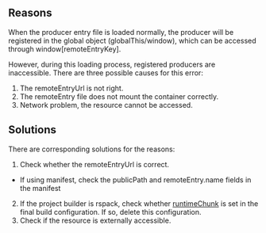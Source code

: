 
<ErrorCodeTitle code='RUNTIME-001'/>


## Reasons

When the producer entry file is loaded normally, the producer will be registered in the global object (globalThis/window), which can be accessed through window[remoteEntryKey].

However, during this loading process, registered producers are inaccessible. There are three possible causes for this error:

1. The remoteEntryUrl is not right.
2. The remoteEntry file does not mount the container correctly.
3. Network problem, the resource cannot be accessed.

## Solutions

There are corresponding solutions for the reasons:

1. Check whether the remoteEntryUrl is correct.
  - If using manifest, check the publicPath and remoteEntry.name  fields in the manifest
2. If the project builder is rspack, check whether [runtimeChunk](https://rspack.dev/config/optimization#optimizationruntimechunk) is set in the final build configuration. If so, delete this configuration.
3. Check if the resource is externally accessible.
